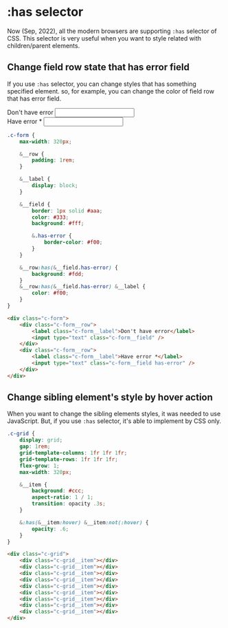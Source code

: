 
# :has selector

Now (Sep, 2022), all the modern browsers are supporting `:has` selector of CSS. This selector is very useful when you want to style related with children/parent elements.

## Change field row state that has error field

If you use `:has` selector, you can change styles that has something specified element. so, for example, you can change the color of field row that has error field.

<div className={styles.form}>
    <div className={styles.form__row}>
        <label className={styles.form__label}>Don't have error</label>
        <input type="text" className={styles.form__field} />
    </div>
    <div className={styles.form__row}>
        <label className={styles.form__label}>Have error *</label>
        <input type="text" className={`${styles.form__field} ${styles['has-error']}`} />
    </div>
</div>

<Tabs>
<TabItem value="scss" label="SCSS">

```scss
.c-form {
    max-width: 320px;

    &__row {
        padding: 1rem;
    }

    &__label {
        display: block;
    }

    &__field {
        border: 1px solid #aaa;
        color: #333;
        background: #fff;

        &.has-error {
            border-color: #f00;
        }
    }

    &__row:has(&__field.has-error) {
        background: #fdd;
    }
    &__row:has(&__field.has-error) &__label {
        color: #f00;
    }
}
```

</TabItem>
<TabItem value="html" label="HTML">

```html
<div class="c-form">
    <div class="c-form__row">
        <label class="c-form__label">Don't have error</label>
        <input type="text" class="c-form__field" />
    </div>
    <div class="c-form__row">
        <label class="c-form__label">Have error *</label>
        <input type="text" class="c-form__field has-error" />
    </div>
</div>
```

</TabItem>
</Tabs>

## Change sibling element's style by hover action

When you want to change the sibling elements styles, it was needed to use JavaScript. But, if you use `:has` selector, it's able to implement by CSS only.

<div className={styles.grid}>
    <div className={styles.grid__item}></div>
    <div className={styles.grid__item}></div>
    <div className={styles.grid__item}></div>
    <div className={styles.grid__item}></div>
    <div className={styles.grid__item}></div>
    <div className={styles.grid__item}></div>
    <div className={styles.grid__item}></div>
    <div className={styles.grid__item}></div>
    <div className={styles.grid__item}></div>
</div>

<Tabs>
<TabItem value="scss" label="SCSS">

```scss
.c-grid {
    display: grid;
    gap: 1rem;
    grid-template-columns: 1fr 1fr 1fr;
    grid-template-rows: 1fr 1fr 1fr;
    flex-grow: 1;
    max-width: 320px;

    &__item {
        background: #ccc;
        aspect-ratio: 1 / 1;
        transition: opacity .3s;
    }

    &:has(&__item:hover) &__item:not(:hover) {
        opacity: .6;
    }
}
```

</TabItem>
<TabItem value="html" label="HTML">

```html
<div class="c-grid">
    <div class="c-grid__item"></div>
    <div class="c-grid__item"></div>
    <div class="c-grid__item"></div>
    <div class="c-grid__item"></div>
    <div class="c-grid__item"></div>
    <div class="c-grid__item"></div>
    <div class="c-grid__item"></div>
    <div class="c-grid__item"></div>
    <div class="c-grid__item"></div>
</div>
```

</TabItem>
</Tabs>

